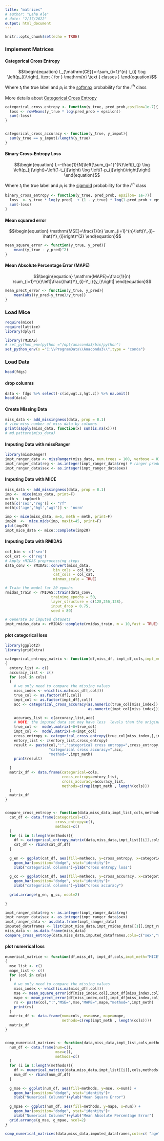 ```yaml
---
title: "matrices"
# author: "Laha Ale"
# date: "2/17/2022"
output: html_document
---
```


```r
knitr::opts_chunk$set(echo = TRUE)
```

### Implement Matrices
#### Categorical Cross Entropy


$$\begin{equation}
L_{\mathrm{CE}}=-\sum_{i=1}^{n} t_{i} \log \left(p_{i}\right), \text { for } \mathrm{n} \text { classes }
\end{equation}$$


Where $t_i$ the true label and $p_i$ is the [softmax](https://en.wikipedia.org/wiki/Softmax_function) probability for the $i^{th}$ class

More details about [Categorical Cross Entropy](https://towardsdatascience.com/cross-entropy-loss-function-f38c4ec8643e)

```r
categorical_cross_entropy <- function(y_true, pred_prob,epsilon=1e-7){
  loss <- rowMeans(y_true * log(pred_prob + epsilon))
  sum(-loss)
}


categorical_cross_accuracy <- function(y_true, y_imput){
  sum(y_true == y_imput)/length(y_true)
}

```

#### Binary Cross-Entropy Loss

$$\begin{equation}
L=-\frac{1}{N}\left[\sum_{j=1}^{N}\left[t_{j} \log \left(p_{j}\right)+\left(1-t_{j}\right) \log \left(1-p_{j}\right)\right]\right]
\end{equation}$$


Where $t_i$ the true label and $p_i$ is the [sigmoid](https://en.wikipedia.org/wiki/Sigmoid_function) probability for the $i^{th}$ class

```r
binary_cross_entropy <- function(y_true, pred_prob, epsilon= 1e-7){
  loss  <- y_true * log(y_pred)  + (1 - y_true) * log(1-pred_prob + epsilon)  
  sum(-loss)
}

```

#### Mean squared error

$$\begin{equation}
\mathrm{MSE}=\frac{1}{n} \sum_{i=1}^{n}\left(Y_{i}-\hat{Y}_{i}\right)^{2}
\end{equation}$$


```r
mean_square_error <- function(y_true, y_pred){
    mean((y_true - y_pred)^2)
}
```

#### Mean Absolute Percentage Error (MAPE)

$$\begin{equation}
\mathrm{MAPE}=\frac{1}{n} \sum_{i=1}^{n}\left|\frac{\hat{Y}_{i}-Y_i}{y_i}\right|
\end{equation}$$


```r
mean_prect_error <- function(y_true, y_pred){
    mean(abs((y_pred-y_true)/y_true))
}
```

### Load Mice
```r
require(mice)
require(lattice)
library(dplyr)

library(rMIDAS)
# set_python_env(python ="/opt/anaconda3/bin/python")
set_python_env(x ="C:\\ProgramData\\Anaconda3\\",type = "conda")
```

### Load Data

```r
head(fdgs)
```
#### drop colunms
```r
data <- fdgs %>% select(-c(id,wgt.z,hgt.z)) %>% na.omit()
head(data)
```

#### Create Missing Data
```r
miss_data <- add_missingness(data, prop = 0.1)
# view miss number of miss data by columns
print(sapply(miss_data, function(x) sum(is.na(x))))
# md.pattern(miss_data)
```

#### Imputing Data with missRanger
```r
library(missRanger)
impt_ranger_data <- missRanger(miss_data, num.trees = 100, verbose = 0)
impt_ranger_data$reg <- as.integer(impt_ranger_data$reg) # ranger produce float number of categorical 
impt_ranger_data$sex <- as.integer(impt_ranger_data$sex)

```

#### Imputing Data with MICE
```r
miss_data <- add_missingness(data, prop = 0.1)
imp <-  mice(miss_data, print=F)
meth <- imp$meth
meth[c('sex','reg')] <- "rf"
meth[c('age','hgt','wgt')] <- 'norm'

imp <- mice(miss_data, m=5, meth = meth, print=F)
imp20  <-  mice.mids(imp, maxit=45, print=F)
plot(imp20)
impt_mice_data <- mice::complete(imp20)
```

#### Imputing Data with RMIDAS
```r
col_bin <- c('sex')
col_cat <- c('reg') 
# Apply rMIDAS preprocessing steps
data_conv <- rMIDAS::convert(miss_data, 
                      bin_cols = col_bin, 
                      cat_cols = col_cat,
                      minmax_scale = TRUE)

# Train the model for 20 epochs
rmidas_train <- rMIDAS::train(data_conv,
                     training_epochs = 50,
                     layer_structure = c(128,256,128),
                     input_drop = 0.75,
                     seed = 89)

# Generate 10 imputed datasets
impt_rmidas_data <- rMIDAS::complete(rmidas_train, m = 10,fast = TRUE)

```



#### plot categorical loss
```r

library(ggplot2)
library(gridExtra)

categorical_entropy_matrix <- function(df,miss_df, impt_df,cols,impt_meth="MICE") 
{
  entory_list <- c()
  accuracy_list <- c()
  for (col in cols)
  {
    # we only need to compare the missing values
    miss_index <- which(is.na(miss_df[,col]))
    true_col <- as.factor(df[,col])
    impt_col <- as.factor(impt_df[,col])
    acc <- categorical_cross_accuracy(as.numeric(true_col[miss_index]),
                                      as.numeric(impt_col[miss_index]))

    accuracy_list <- c(accuracy_list,acc)
    # NOTE: the imputed data set may have less  levels than the original data
    true_col <-  model.matrix(~0+true_col)
    impt_col <-  model.matrix(~0+impt_col)
    cross_entropy <- categorical_cross_entropy(true_col[miss_index,],impt_col[miss_index,])
    entory_list <- c(entory_list,cross_entropy)
    result <- paste(col,":","categorical cross entropy=",cross_entropy,
                    "categorical cross accuracy=",acc,
                    "method=",impt_meth)
    print(result)
    
  }
  matrix_df <- data.frame(categorical=cols, 
                          cross_entropy=entory_list,
                          cross_accuracy=accuracy_list,
                          methods=c(rep(impt_meth , length(cols)))
  )
  matrix_df
}


compare_cross_entropy <- function(data,miss_data,impt_list,cols,methods){
  cat_df <- data.frame(categorical=c(), 
                       cross_entropy=c(),
                       methods=c()
  )
  for (i in 1:length(methods)){
    df <- categorical_entropy_matrix(data,miss_data,impt_list[[i]],cols,methods[i])
    cat_df <- rbind(cat_df,df)
  }
  
  g_en <- ggplot(cat_df, aes(fill=methods, y=cross_entropy, x=categorical)) +
    geom_bar(position="dodge", stat="identity")+
    xlab("categorical colunms")+ylab("cross entropy loss")
  
  g_cc <- ggplot(cat_df, aes(fill=methods, y=cross_accuracy, x=categorical)) +
    geom_bar(position="dodge", stat="identity")+
    xlab("categorical colunms")+ylab("cross accuracy")
  
  grid.arrange(g_en, g_cc, ncol=2)
  
}


```

```r

impt_ranger_data$reg <- as.integer(impt_ranger_data$reg)
impt_ranger_data$sex <- as.integer(impt_ranger_data$sex)
impt_ranger_data <- as.data.frame(impt_ranger_data)
imputed_dataframes <- list(impt_mice_data,impt_rmidas_data[[1]],impt_ranger_data)
miss_data <- as.data.frame(miss_data)
compare_cross_entropy(data,miss_data,imputed_dataframes,cols=c("sex","reg"),methods = c("MICE","MIDAS","Ranger"))

```

#### plot numerical loss
```r
numerical_matrice <- function(df,miss_df, impt_df,cols,impt_meth="MICE") 
{
  mse_list <- c()
  mape_list <- c()
  for (col in cols)
  {
    # we only need to compare the missing values
    miss_index <- which(is.na(miss_df[,col]))
    mse <- mean_square_error(df[miss_index,col],impt_df[miss_index,col])
    mape <- mean_prect_error(df[miss_index,col],impt_df[miss_index,col])
    rs <- paste(col,":","MSE=",mse,"MAPE=",mape,"method=",impt_meth)
    print(rs)
  }
  matrix_df <- data.frame(num=cols, mse=mse, mape=mape,
                          methods=c(rep(impt_meth , length(cols))))
  matrix_df
}


comp_numerical_matrices <- function(data,miss_data,impt_list,cols,methods){
  num_df <- data.frame(num=c(), 
                       mse=c(),
                       methods=c()
  )
  for (i in 1:length(methods)){
    df <- numerical_matrice(data,miss_data,impt_list[[i]],cols,methods[i])
    num_df <- rbind(num_df,df)
  }
  
  g_mse <- ggplot(num_df, aes(fill=methods, y=mse, x=num)) +
    geom_bar(position="dodge", stat="identity")+
    xlab("Numerical Colunms")+ylab("Mean Square Error")
  
  g_mpae <- ggplot(num_df, aes(fill=methods, y=mape, x=num)) +
    geom_bar(position="dodge", stat="identity")+
    xlab("Numerical Colunms")+ylab("Mean Absolute Percentage Error")
  grid.arrange(g_mse, g_mpae, ncol=2)
}


```

```r
comp_numerical_matrices(data,miss_data,imputed_dataframes,cols=c( "age", "hgt","wgt"),methods = c("MICE","MIDAS","missRanger"))

```








